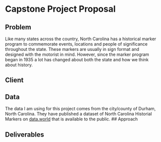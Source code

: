 # Capstone Project Proposal

## Problem
Like many states across the country, North Carolina has a historical marker program to commemorate events, locations and people of significance throughout the state. These markers are usually in sign format and designed with the motorist in mind. However, since the marker program began in 1935 a lot has changed about both the state and how we think about history. 

## Client

## Data
The data I am using for this project comes from the city/county of Durham, North Carolina. They have published a dataset of North Carolina Historial Markers on [data.world](https://data.world/durhamnc/nc-historic-road-markers) that is available to the public.
## Approach

## Deliverables
